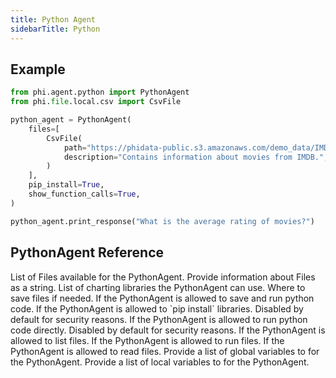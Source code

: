```yaml
---
title: Python Agent
sidebarTitle: Python
---
```


## Example

```python python_agent.py
from phi.agent.python import PythonAgent
from phi.file.local.csv import CsvFile

python_agent = PythonAgent(
    files=[
        CsvFile(
            path="https://phidata-public.s3.amazonaws.com/demo_data/IMDB-Movie-Data.csv",
            description="Contains information about movies from IMDB.",
        )
    ],
    pip_install=True,
    show_function_calls=True,
)

python_agent.print_response("What is the average rating of movies?")
```

## PythonAgent Reference

<ResponseField name="files" type="List[File]" default="None">
  List of Files available for the PythonAgent.
</ResponseField>
<ResponseField name="file_information" type="str" default="None">
  Provide information about Files as a string.
</ResponseField>
<ResponseField
  name="charting_libraries"
  type="List[str]"
  default="['plotly', 'matplotlib', 'seaborn']"
>
  List of charting libraries the PythonAgent can use.
</ResponseField>
<ResponseField name="base_dir" type="Path" default=".">
  Where to save files if needed.
</ResponseField>
<ResponseField name="save_and_run" type="bool" default="True">
  If the PythonAgent is allowed to save and run python code.
</ResponseField>
<ResponseField name="pip_install" type="bool" default="False">
  If the PythonAgent is allowed to `pip install` libraries. Disabled by default
  for security reasons.
</ResponseField>
<ResponseField name="run_code" type="bool" default="False">
  If the PythonAgent is allowed to run python code directly. Disabled by default
  for security reasons.
</ResponseField>
<ResponseField name="list_files" type="bool" default="False">
  If the PythonAgent is allowed to list files.
</ResponseField>
<ResponseField name="run_files" type="bool" default="True">
  If the PythonAgent is allowed to run files.
</ResponseField>
<ResponseField name="read_files" type="bool" default="False">
  If the PythonAgent is allowed to read files.
</ResponseField>
<ResponseField name="safe_globals" type="dict" default="None">
  Provide a list of global variables to for the PythonAgent.
</ResponseField>
<ResponseField name="safe_locals" type="dict" default="None">
  Provide a list of local variables to for the PythonAgent.
</ResponseField>

<Snippet file="conversation-reference.mdx" />
